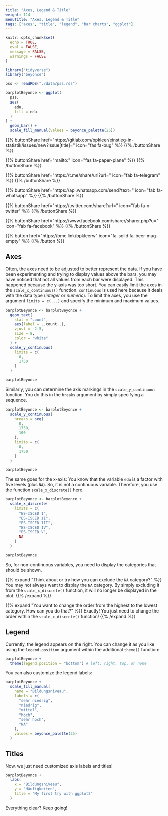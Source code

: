 ```yaml
---
title: "Axes, Legend & Title"   
weight: 114  
menuTitle: "Axes, Legend & Title"  
tags: ["axes", "title", "legend", "bar charts", "ggplot"]   
---
```


```r
knitr::opts_chunk$set(
  echo = TRUE,    
  eval = FALSE,  
  message = FALSE,  
  warnings = FALSE  
)

library("tidyverse")
library("beyonce")

pss <- readRDS("./data/pss.rds")

barplotBeyonce <- ggplot(
  pss, 
  aes(
    edu, 
    fill = edu
  )
) +
  geom_bar() +
  scale_fill_manual(values = beyonce_palette(25))
```


{{% buttonShare href=\"https\:\/\/gitlab.com\/bpkleer\/einstieg-in-statistik\/issues\/new?issue[title]=\" icon=\"fas fa-bug\" %}} {{% /buttonShare %}} 

{{% buttonShare href=\"mailto\:\" icon=\"fas fa-paper-plane\" %}} {{% /buttonShare %}}

{{% buttonShare href=\"https\:\/\/t.me\/share\/url?url=\" icon=\"fab fa-telegram\" %}} {{% /buttonShare %}}

{{% buttonShare href=\"https\:\/\/api.whatsapp.com\/send?text=\" icon=\"fab fa-whatsapp\" %}} {{% /buttonShare %}}

{{% buttonShare href=\"https\:\/\/twitter.com\/share?url=\" icon=\"fab fa-x-twitter\" %}} {{% /buttonShare %}}

{{% buttonShare href=\"https\:\/\/www.facebook.com\/sharer\/sharer.php?u=\" icon=\"fab fa-facebook\" %}} {{% /buttonShare %}}

{{% button href=\"https\:\/\/bmc.link\/bpkleerw\" icon=\"fa-solid fa-beer-mug-empty\" %}} {{% /button %}}

## Axes
Often, the axes need to be adjusted to better represent the data. If you have been experimenting and trying to display values above the bars, you may have noticed that not all values from each bar were displayed. This happened because the y-axis was too short. You can easily limit the axes in the `scale_x_continuous()` function. `continuous` is used here because it deals with the data type (*integer* or *numeric*). To limit the axes, you use the argument `limits = c(...)` and specify the minimum and maximum values.

```r
barplotBeyonce <- barplotBeyonce +
  geom_text(
    stat = "count", 
    aes(label = ..count..), 
    vjust = -2.5, 
    size = 8,
    color = "white"
  ) +
  scale_y_continuous(
    limits = c(
      0, 
      1750
    )
  )

barplotBeyonce
```

Similarly, you can determine the axis markings in the `scale_y_continuous` function. You do this in the `breaks` argument by simply specifying a sequence.
```r
barplotBeyonce <- barplotBeyonce + 
  scale_y_continuous(
    breaks = seq(
      0, 
      1750, 
      100
    ),
    limits = c(
      0,
      1750
    )
  )

barplotBeyonce
```

The same goes for the x-axis: You know that the variable `edu` is a factor with five levels (plus `NA`). So, it is not a continuous variable. Therefore, you use the function `scale_x_discrete()` here.
```r
barplotBeyonce <- barplotBeyonce + 
  scale_x_discrete(
    limits = c(
      "ES-ISCED I", 
      "ES-ISCED II",
      "ES-ISCED III",
      "ES-ISCED IV",
      "ES-ISCED V", 
      NA
    )
  ) 

barplotBeyonce
```
So, for non-continuous variables, you need to display the categories that should be shown.

{{% expand \"Think about or try how you can exclude the `NA` category?\" %}}
You may not always want to display the `NA` category. By simply excluding it from the `scale_x_discrete()` function, it will no longer be displayed in the plot.
{{% /expand %}}

{{% expand \"You want to change the order from the highest to the lowest category. How can you do that?\" %}}
Exactly! You just need to change the order within the `scale_x_discrete()` function!
{{% /expand %}}

## Legend
Currently, the legend appears on the right. You can change it as you like using the `legend.position` argument within the additional `theme()` function:
```r
barplotBeyonce +
  theme(legend.position = "bottom") # left, right, top, or none
```

You can also customize the legend labels:
```r
barplotBeyonce + 
  scale_fill_manual(
    name = "Bildungsniveau",
    labels = c(
      "sehr niedrig", 
      "niedrig",
      "mittel",
      "hoch",
      "sehr hoch", 
      "NA"
    ),
    values = beyonce_palette(25)
  )
```

## Titles 

Now, we just need customized axis labels and titles!
```r
barplotBeyonce + 
  labs(
    x = "Bildungsniveau", 
    y = "Häufigkeiten",
    title = "My first try with ggplot2"
  )
```

Everything clear? Keep going!

